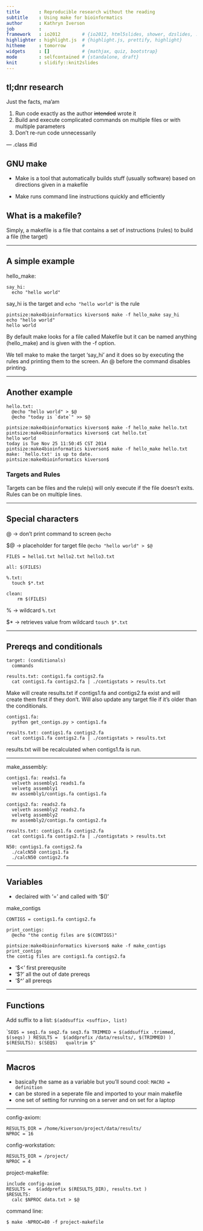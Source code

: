 ```yaml
---
title       : Reproducible research without the reading
subtitle    : Using make for bioinformatics
author      : Kathryn Iverson
job         : 
framework   : io2012        # {io2012, html5slides, shower, dzslides, ...}
highlighter : highlight.js  # {highlight.js, prettify, highlight}
hitheme     : tomorrow      # 
widgets     : []            # {mathjax, quiz, bootstrap}
mode        : selfcontained # {standalone, draft}
knit        : slidify::knit2slides
---
```


## tl;dnr research

Just the facts, ma'am

1. Run code exactly as the author ~~intended~~ wrote it
2. Build and execute complicated commands on multiple files or with multiple parameters
3. Don't re-run code unnecessarily


--- .class #id 

## GNU make

* Make is a tool that automatically builds stuff (usually software) based on directions given in a makefile

* Make runs command line instructions quickly and efficiently

## What is a makefile?

Simply, a makefile is a file that contains a set of instructions (rules) to build a file (the target)

---

## A simple example

hello_make:
```
say_hi:
  echo "hello world"
```

say_hi is the target and `echo "hello world"` is the rule
```
pintsize:make4bioinformatics kiverson$ make -f hello_make say_hi 
echo "hello world"
hello world
```

By default make looks for a file called Makefile but it can be named anything (hello_make) and is given with the -f option. 

We tell make to make the target 'say_hi' and it does so by executing the rules and printing them to the screen. An @ before the command disables printing.

---

## Another example
```
hello.txt:
  @echo "hello world" > $@
  @echo "today is `date`" >> $@
```

```
pintsize:make4bioinformatics kiverson$ make -f hello_make hello.txt
pintsize:make4bioinformatics kiverson$ cat hello.txt 
hello world
today is Tue Nov 25 11:50:45 CST 2014
pintsize:make4bioinformatics kiverson$ make -f hello_make hello.txt
make: `hello.txt' is up to date.
pintsize:make4bioinformatics kiverson$
```

### Targets and Rules
Targets can be files and the rule(s) will only execute if the file doesn't exits. Rules can be on multiple lines.

---

## Special characters


@ -> don't print command to screen `@echo`

$@ -> placeholder for target file  `@echo "hello world" > $@`
```
FILES = hello1.txt hello2.txt hello3.txt

all: $(FILES)

%.txt:
  touch $*.txt

clean:
	rm $(FILES)
```
% -> wildcard `%.txt`

$* -> retrieves value from wildcard `touch $*.txt`

---

## Prereqs and conditionals

```
target: (conditionals)
  commands
```

```
results.txt: contigs1.fa contigs2.fa
  cat contigs1.fa contigs2.fa | ./contigstats > results.txt
```

Make will create results.txt if contigs1.fa and contigs2.fa exist and will create them first if they don't. Will also update any target file if it's older than the conditionals.

```
contigs1.fa:
  python get_contigs.py > contigs1.fa
  
results.txt: contigs1.fa contigs2.fa
  cat contigs1.fa contigs2.fa | ./contigstats > results.txt
```

results.txt will be recalculated when contigs1.fa is run.

---

make_assembly:

```
contigs1.fa: reads1.fa
  velveth assembly1 reads1.fa
  velvetg assembly1
  mv assembly1/contigs.fa contigs1.fa

contigs2.fa: reads2.fa
  velveth assembly2 reads2.fa
  velvetg assembly2
  mv assembly2/contigs.fa contigs2.fa

results.txt: contigs1.fa contigs2.fa
  cat contigs1.fa contigs2.fa | ./contigstats > results.txt
  
N50: contigs1.fa contigs2.fa
  ./calcN50 contigs1.fa
  ./calcN50 contigs2.fa
```

---

## Variables

* declaired with '=' and called with '$()'

make_contigs
```
CONTIGS = contigs1.fa contigs2.fa

print_contigs:
  @echo "the contig files are $(CONTIGS)"
```

```
pintsize:make4bioinformatics kiverson$ make -f make_contigs print_contigs
the contig files are contigs1.fa contigs2.fa
```

* '$<' first prerequsite
* '$?' all the out of date prereqs
* '$\^' all prereqs

---

## Functions
Add suffix to a list: `$(addsuffix <suffix>, list)`

````
SEQS = seq1.fa seq2.fa seq3.fa
TRIMMED = $(addsuffix .trimmed, $(seqs) )
RESULTS =  $(addprefix /data/results/, $(TRIMMED) )
$(RESULTS): $(SEQS)
  qualtrim $^
```

---

## Macros

* basically the same as a variable but you'll sound cool: `MACRO = definition`
* can be stored in a seperate file and imported to your main makefile
* one set of setting for running on a server and on set for a laptop

---

config-axiom:
```
RESULTS_DIR = /home/kiverson/project/data/results/
NPROC = 16
```
config-workstation:
```
RESULTS_DIR = /project/
NPROC = 4
```

project-makefile:
```
include config-axiom
RESULTS =  $(addprefix $(RESULTS_DIR), results.txt )
$RESULTS:
  calc $NPROC data.txt > $@
```

command line:
```
$ make -NPROC=80 -f project-makefile
```

